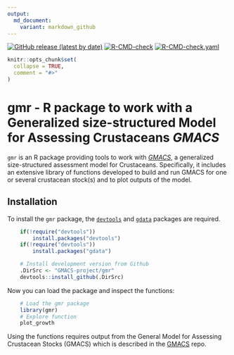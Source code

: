 ```yaml
---
output:
  md_document:
    variant: markdown_github
---
```


[GMACS]: https://github.com/GMACS-project/GMACS_Assessment_code/tree/main/GMACS/Latest_Version



<!-- badges: start -->
[![GitHub release (latest by date)](https://img.shields.io/github/release/GMACS-project/gmr)](https://github.com/GMACS-project/gmr/releases)
[![R-CMD-check](https://github.com/GMACS-project/gmr/workflows/R-CMD-check/badge.svg)](https://github.com/GMACS-project/gmr/actions)
[![R-CMD-check.yaml](https://github.com/GMACS-project/gmr/workflows/R-CMD-check.yaml/badge.svg)](https://github.com/GMACS-project/gmr/actions)
<!-- badges: end -->





<!-- README.md is generated from README.Rmd. Please edit that file -->

```r
knitr::opts_chunk$set(
  collapse = TRUE,
  comment = "#>"
)
```

# gmr - R package to work with a Generalized size-structured Model for Assessing Crustaceans **_GMACS_**

`gmr` is an R package providing tools to work with *[GMACS]*, a generalized size-structured assessment model for Crustaceans. Specifically, it includes an extensive library of functions developed to build and run GMACS for one or several crustacean stock(s) and to plot outputs of the model.

## Installation

To install the `gmr` package, the [`devtools`](https://cran.r-project.org/web/packages/devtools/index.html) and [`gdata`](https://cran.r-project.org/web/packages/gdata/index.html) packages are required.

```r
    if(!require("devtools"))
        install.packages("devtools")
    if(!require("devtools"))
        install.packages("gdata")

    # Install development version from Github
    .DirSrc <- "GMACS-project/gmr"
    devtools::install_github(.DirSrc)
```

Now you can load the package and inspect the functions:

```r
    # Load the gmr package
    library(gmr)
    # Explore function
    plot_growth
```

Using the functions requires output from the General Model for Assessing Crustacean Stocks (GMACS) which is described in the [GMACS] repo.
